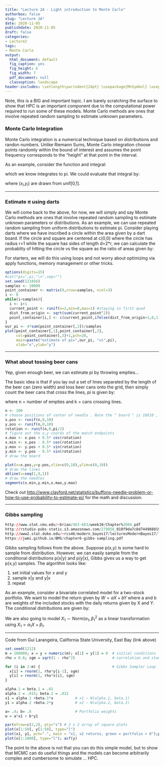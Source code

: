 ```yaml
---
title: "Lecture 2A - Light introduction to Monte Carlo"
authorbox: false
slug: "Lecture 2A"
date: 2020-11-05
publishdate: 2020-11-05
draft: false
categories:
- Lecture2
tags:
- Monte Carlo
output:
  html_document: default
  fig_caption: yes
  fig_height: 6
  fig_width: 7
  pdf_document: null
  classoption: landscape
header-includes: \setlength\parindent{24pt} \usepackage{MnSymbol} \usepackage{mathrsfs}
---
```


Note, this is a BIG and important topic.  I am barely scratching the surface to show that HPC is an important component due to the computational power required to run some of these models.  Monte Carlo methods are ones that involve repeated random sampling to estimate unknown parameters. 

<!--more-->

### Monte Carlo Integration

Monte Carlo integration is a numerical technique based on distributions and randon numbers.  Unlike Riemann Sums, Monte Carlo integration choose points randomly within the bound of interest and assumes the point frequency corresponds to the "height" at that point in the interval.

As an example, consider the function and integral:

\begin{equation}
H(x,y) = 1 if x^2+y^2 \le 1, 0\text{ otherwise}
\end{equation}

\begin{equation}
I = \int_{x,y \in [-1,1]} H(x,y)dx dy
\end{equation}

which we know integrates to pi.  We could evaluate that integral by:

\begin{equation}
\pi = 4*\frac{1}{N}\Sigma_{i=1}^N H(x_i,y_i)
\end{equation}
where ($x_i$,$y_i$) are drawn from unif[0,1].

----

### Estimate $\pi$ using darts

We will come back to the above, for now, we will simply and say Monte Carlo methods are ones that involve repeated random sampling to estimate unknown parameters or distributions.  As an example, we can use repeated random sampling from uniform distributions to estimate pi.  Consider playing darts where we have inscribed a circle within the area given by a dart board.  If the circle and square are centered at c(0,0) where the circle has radius r=1 while the square has sides of length d=2*r, we can calculate the probablity of hitting the circle vs the square as the ratio of areas given by:

\begin{eqnarray}
\frac{C}{S} &=& \frac{\pi \ast r^2}{(2 \ast r)^2} \\
    &=& \frac{\pi}{4}
\end{eqnarray}

For starters, we will do this using loops and not worry about optimizing via apply functions, memory management or other tricks.

```r
options(digits=15)
#cat("pi=",pi,"\n",sep="")
set.seed(123456)
samples <- 10000
point_container <- matrix(0,nrow=samples, ncol=3)
i <- 0
while(i<samples){
  i <- i+1
  current_point <- runif(n=2,min=0,max=1) #staying in first quad
  dist_from_origin <- sqrt(sum(current_point^2))
  point_container[i,] <- c(current_point,ifelse(dist_from_origin>1,0,1))
}
our_pi <- 4*sum(point_container[,3])/samples
plot(point_container[,1],point_container[,2],
     col=point_container[,3]+1,pch=20,
     main=paste("estimate of pi=",our_pi, "vs",pi),
     xlab="x",ylab="y")
```

----

### What about tossing beer cans

Yep, given enough beer, we can estimate pi by throwing empties...

The basic idea is that if you lay out a set of lines separated by the length of the beer can (zero width) and toss beer cans onto the grid, then simply count the beer cans that cross the lines, pi is given by:

\begin{equation}
\pi = \frac{2 \ast n}{k}
\end{equation}
where n = number of empties and k = cans crossing lines.

```r

n <- 100
# choose positions of center of needle . Note the " board " is 10X10 , vertical lines x. pos <- runif (n ,0 ,10)
x.pos <- runif(n,0,10)
y.pos <- runif(n,0,10)
rotation <- runif(n,0,pi/2)
# figure out the x,y coords of the match endpoints
x.max <- x.pos + 0.5* cos(rotation)
x.min <- x.pos - 0.5* cos(rotation)
y.max <- y.pos + 0.5* sin(rotation)
y.min <- y.pos - 0.5* sin(rotation)
# draw the board

plot(x=x.pos,y=y.pos,xlim=c(0,10),ylim=c(0,10))
# draw the lines
abline(v=seq(1,9,1))
# draw the needles
segments(x.min,y.min,x.max,y.max)

```

Check out <http://www.clayford.net/statistics/buffons-needle-problem-or-how-to-use-probability-to-estimate-pi/> for the math and discussion.

----

### Gibbs sampling

```r
http://www.stat.cmu.edu/~brian/463-663/week10/Chapter%2004.pdf
http://rstudio-pubs-static.s3.amazonaws.com/279858_010f9da7c8d744988019397e3fe51cb2.html
http://www2.stat.duke.edu/~rcs46/modern_bayes17/lecturesModernBayes17/lecture-7/07-gibbs.pdf
https://jwmi.github.io/BMS/chapter6-gibbs-sampling.pdf
```

Gibbs sampling follows from the above.  Suppose p(x,y) is some hard to sample from distribution.  However, we can easily sample from the conditional distributions p(x|y) and p(y|x), Gibbs gives us a way to get p(x,y) samples.  The algorithm looks like:

1. set initial values for x and y
2. sample x|y and y|x
3. repeat

As an example, consider a bivariate correlated model for a two-stock portfolio.  We want to model the return given by $W = aX + bY$ where a and b are weights of the included stocks with the daily returns given by X and Y.  The conditional distributions are given by:

\begin{eqnarray}
X & \sim & Norm(\rho Y,\sigma) \\
Y & \sim & Norm(\rho X, \sigma) \text{ where} \\
\sigma & = & \sqrt{1-\rho^2}
\end{eqnarray}

We are also going to model $X_1 \sim Norm(\alpha_1,\beta_1^2$ as a linear transformation using $X_1 = \alpha_1 X + \beta_1$.

----

Code from Gui Larangeira, California State University, East Bay (link above)
```r
set.seed(1212)
m = 100000; x = y = numeric(m); x[1] = y[1] = 0  # initial conditions
rho = 0.8; sgm = sqrt(1 - rho^2)                 # correlation and standard deviation

for (i in 2:m) {                                 # Gibbs Sampler Loop
  x[i] = rnorm(1, rho*y[i-1], sgm)
  y[i] = rnorm(1, rho*x[i], sgm)
}

alpha.1 = beta.1 = .01
alpha.2 = .015; beta.2 = .012
x1 = alpha.1 +beta.1*x          # x1 ~ N(alpha.1, beta.1)
y1 = alpha.2 +beta.2*y          # x2 ~ N(alpha.2, beta.2)

a= .4; b= .6                    # Portfolio weights
w = a*x1 + b*y1

par(mfrow=c(2,2), pty="s") # 2 x 2 array of square plots
plot(x[1:50], y[1:50], type="l")
plot(x1, y1, pch=".", main = "x1, x2 returns, green = portfolio > 0");points(x1[w>0], y1[w>0], pch=".", col="green4")
plot(x[1:1000], type="l"); acf(y)
```

The point to the above is not that you can do this simple model, but to show that MCMC can do useful things and the models can become arbitrarily complex and cumbersome to simulate ... HPC.